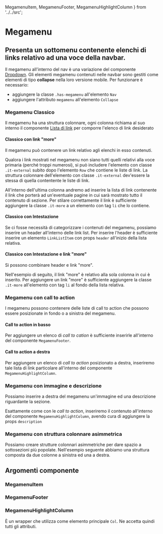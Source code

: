 
  MegamenuItem,
  MegamenuFooter,
  MegamenuHighlightColumn
} from '../../src';

<Meta title='Documentazione/Menu di navigazione/Megamenu' of={MegamenuItem} />

# Megamenu

## Presenta un sottomenu contenente elenchi di links relativo ad una voce della navbar.

Il megamenu all'interno del nav è una variazione del componente [Dropdown](/story/componenti-dropdown-dropdown-menu--menu-con-voci-large).
Gli elementi megamenu contenuti nelle navbar sono gestiti come elementi di tipo **collapse** nella loro versione mobile.
Per funzionare è necessario:

- aggiungere la classe `.has-megamenu` all'elemento `Nav`
- aggiungere l'attributo `megamenu` all'elemento `Collapse`

### Megamenu Classico

Il megamenu ha una struttura colonnare, ogni colonna richiama al suo interno il componente [Lista di link](/story/componenti-linklist--esempi) per comporre l'elenco di link desiderato

<Canvas>
  <Story id='componenti-megamenu--classico' />
</Canvas>

#### Classico con link "more"

Il megamenu può contenere un link relativo agli elenchi in esso contenuti.

Qualora i link mostrati nel megamenu non siano tutti quelli relativi alla voce primaria (perché troppi numerosi), si può includere l'elemento con classe `.it-external` subito dopo l'elemento `Row` che contiene le liste di link.
La struttura colonnare dell'elemento con classe `.it-external` dev'essere la stessa di quella contentente le liste di link.

All'interno dell'ultima colonna andremo ad inserire la lista di link contenente il link che porterà ad un'eventuale pagine in cui sarà mostrato tutto il contenuto di sezione.
Per stilare correttamente il link è sufficiente aggiungere la classe `.it-more` a un elemento con tag `li` che lo contiene.

<Canvas>
  <Story id='componenti-megamenu--con-link-more' />
</Canvas>

#### Classico con Intestazione

Se ci fosse necessità di categorizzare i contenuti del megamenu, possiamo inserire un header all'interno delle link list.
Per inserire l'header è sufficiente inserire un elemento `LinkListItem` con props `header` all'inizio della lista relativa.

<Canvas>
  <Story id='componenti-megamenu--con-intestazione' />
</Canvas>

#### Classico con Intestazione e link "more"

Si possono combinare header e link "more".

Nell'esempio di seguito, il link "more" è relativo alla sola colonna in cui è inserito. Per aggiungere un link "more" è sufficiente aggiungere la classe `.it-more` all'elemento con tag `li` al fondo della lista relativa.

<Canvas>
  <Story id='componenti-megamenu--con-intestazione-e-link-more' />
</Canvas>

### Megamenu con call to action

I megamenu possono contenere delle liste di call to action che possono essere posizionate in fondo o a sinistra del megamenu.

#### Call to action in basso

Per aggiungere un elenco di _call to cation_ è sufficiente inserirle all'interno del componente `MegamenuFooter`.

<Canvas>
  <Story id='componenti-megamenu--con-call-to-action-in-basso' />
</Canvas>

#### Call to action a destra

Per aggiungere un elenco di _call to action_ posizionato a destra, inseriremo tale lista di link particolare all'interno del componente `MegamenuHighlightColumn`.

<Canvas>
  <Story id='componenti-megamenu--con-call-to-action-a-destra' />
</Canvas>

### Megamenu con immagine e descrizione

Possiamo inserire a destra del megamenu un'immagine ed una descrizione riguardante la sezione.

Esattamente come con le _call to action_, inseriremo il contenuto all'interno del componente `MegamenuHighlightColumn`, avendo cura di aggiungere la props `description`

<Canvas>
  <Story id='componenti-megamenu--con-immagine-e-descrizione' />
</Canvas>

### Megamenu con struttura colonnare asimmetrica

Possiamo creare strutture colonnari asimmetriche per dare spazio a sottosezioni più popolate.
Nell'esempio seguente abbiamo una struttura composta da due colonne a sinistra ed una a destra.

<Canvas>
  <Story id='componenti-megamenu--con-colonne-asimmetriche' />
</Canvas>

## Argomenti componente

### MegamenuItem

<ArgsTable of={MegamenuItem} />

### MegamenuFooter

<ArgsTable of={MegamenuFooter} />

### MegamenuHighlightColumn

È un wrapper che utilizza come elemento principale `Col`. Ne accetta quindi tutti gli attributi.

<ArgsTable of={MegamenuHighlightColumn} />
